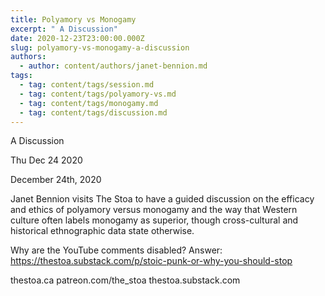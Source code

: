 ```yaml
---
title: Polyamory vs Monogamy
excerpt: " A Discussion"
date: 2020-12-23T23:00:00.000Z
slug: polyamory-vs-monogamy-a-discussion
authors:
  - author: content/authors/janet-bennion.md
tags:
  - tag: content/tags/session.md
  - tag: content/tags/polyamory-vs.md
  - tag: content/tags/monogamy.md
  - tag: content/tags/discussion.md
---
```




 A Discussion

Thu Dec 24 2020

December 24th, 2020

Janet Bennion visits The Stoa to have a guided discussion on the efficacy and ethics of polyamory versus monogamy and the way that Western culture often labels monogamy as superior, though cross-cultural and historical ethnographic data state otherwise.

Why are the YouTube comments disabled? Answer: https://thestoa.substack.com/p/stoic-punk-or-why-you-should-stop

thestoa.ca
patreon.com/the_stoa
thestoa.substack.com



